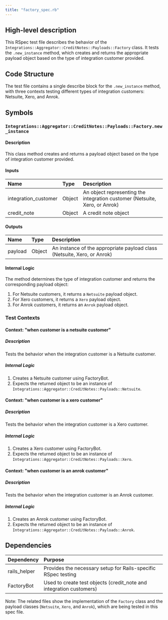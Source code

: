 ```yaml
---
title: "factory_spec.rb"
---
```


## High-level description
This RSpec test file describes the behavior of the `Integrations::Aggregator::CreditNotes::Payloads::Factory` class. It tests the `.new_instance` method, which creates and returns the appropriate payload object based on the type of integration customer provided.

## Code Structure
The test file contains a single describe block for the `.new_instance` method, with three contexts testing different types of integration customers: Netsuite, Xero, and Anrok.

## Symbols

### `Integrations::Aggregator::CreditNotes::Payloads::Factory.new_instance`
#### Description
This class method creates and returns a payload object based on the type of integration customer provided.

#### Inputs
| Name | Type | Description |
|:-----|:-----|:------------|
| integration_customer | Object | An object representing the integration customer (Netsuite, Xero, or Anrok) |
| credit_note | Object | A credit note object |

#### Outputs
| Name | Type | Description |
|:-----|:-----|:------------|
| payload | Object | An instance of the appropriate payload class (Netsuite, Xero, or Anrok) |

#### Internal Logic
The method determines the type of integration customer and returns the corresponding payload object:
1. For Netsuite customers, it returns a `Netsuite` payload object.
2. For Xero customers, it returns a `Xero` payload object.
3. For Anrok customers, it returns an `Anrok` payload object.

### Test Contexts

#### Context: "when customer is a netsuite customer"
##### Description
Tests the behavior when the integration customer is a Netsuite customer.

##### Internal Logic
1. Creates a Netsuite customer using FactoryBot.
2. Expects the returned object to be an instance of `Integrations::Aggregator::CreditNotes::Payloads::Netsuite`.

#### Context: "when customer is a xero customer"
##### Description
Tests the behavior when the integration customer is a Xero customer.

##### Internal Logic
1. Creates a Xero customer using FactoryBot.
2. Expects the returned object to be an instance of `Integrations::Aggregator::CreditNotes::Payloads::Xero`.

#### Context: "when customer is an anrok customer"
##### Description
Tests the behavior when the integration customer is an Anrok customer.

##### Internal Logic
1. Creates an Anrok customer using FactoryBot.
2. Expects the returned object to be an instance of `Integrations::Aggregator::CreditNotes::Payloads::Anrok`.

## Dependencies
| Dependency | Purpose |
|:-----------|:--------|
| rails_helper | Provides the necessary setup for Rails-specific RSpec testing |
| FactoryBot | Used to create test objects (credit_note and integration customers) |

Note: The related files show the implementation of the `Factory` class and the payload classes (`Netsuite`, `Xero`, and `Anrok`), which are being tested in this spec file.